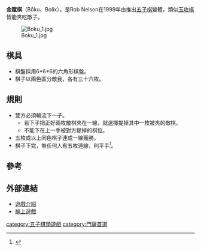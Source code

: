 '''金蹴棋'''（Bōku、Bolix），是Rob Nelson在1999年由推出[[五子棋|五子棋]]變體，類似[[玉攻棋|玉攻棋]]皆能夾吃敵子。

[[File:Boku_1.jpg|thumb]]

==棋具==

*棋盤採用6*6*6的六角形棋盤。
*棋子以兩色區分敵我，各有三十六枚。

==規則==

*雙方必須輪流下一子。
**若下子把正好兩枚敵棋夾在一線，就選擇提掉其中一枚被夾的敵棋。
**不能下在上一手被對方提掉的棋位。
*五枚或以上同色棋子連成一線獲勝。
*棋子下完，無任何人有五枚連線，則平手<ref>{{Cite web |url=http://boku.bandoodle.co.uk/rules.php |title=The Rules of Boku |accessdate=2011-04-02 |archive-date=2011-07-24 |archive-url=https://web.archive.org/web/20110724173804/http://boku.bandoodle.co.uk/rules.php |dead-url=no }}</ref>。

==參考==
<div class="references-small">
<references/>
</div>


==外部連結==
*[http://www.boardgamegeek.com/boardgame/69/bollox 遊戲介紹] {{Wayback|url=http://www.boardgamegeek.com/boardgame/69/bollox |date=20110604152243 }}
*[http://boku.bandoodle.co.uk/boku_applet.php 線上遊戲] {{Wayback|url=http://boku.bandoodle.co.uk/boku_applet.php |date=20110724174330 }}
[[category:五子棋類遊戲|category:五子棋類遊戲]]
[[category:門薩首選|category:門薩首選]]
